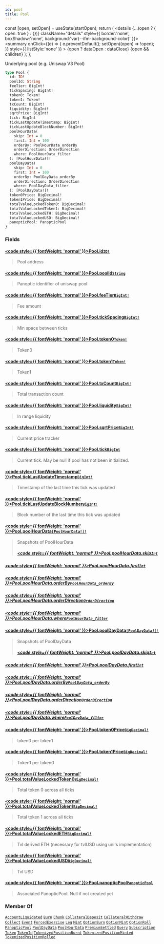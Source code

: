 ```yaml
---
id: pool
title: Pool
---
```









  const [open, setOpen] = useState(startOpen);
  return (
    <details {...(open ? { open: true } : {})} className="details" style={{ border:'none', boxShadow:'none', background:'var(--ifm-background-color)' }}>
      <summary
        onClick={(e) => {
          e.preventDefault();
          setOpen((open) => !open);
        }}
        style={{ listStyle:'none' }}
      >
      {open ? dataOpen : dataClose}
      </summary>
      {open && children}
    </details>
  );
};








 Underlying pool (e.g. Uniswap V3 Pool) 


```graphql
type Pool {
  id: ID!
  poolId: String
  feeTier: BigInt!
  tickSpacing: BigInt!
  token0: Token!
  token1: Token!
  txCount: BigInt!
  liquidity: BigInt!
  sqrtPrice: BigInt!
  tick: BigInt
  tickLastUpdateTimestamp: BigInt!
  tickLastUpdateBlockNumber: BigInt!
  poolHourData(
    skip: Int = 0
    first: Int = 100
    orderBy: PoolHourData_orderBy
    orderDirection: OrderDirection
    where: PoolHourData_filter
  ): [PoolHourData!]!
  poolDayData(
    skip: Int = 0
    first: Int = 100
    orderBy: PoolDayData_orderBy
    orderDirection: OrderDirection
    where: PoolDayData_filter
  ): [PoolDayData!]!
  token0Price: BigDecimal!
  token1Price: BigDecimal!
  totalValueLockedToken0: BigDecimal!
  totalValueLockedToken1: BigDecimal!
  totalValueLockedETH: BigDecimal!
  totalValueLockedUSD: BigDecimal!
  panopticPool: PanopticPool
}
```




### Fields

#### [<code style={{ fontWeight: 'normal' }}>Pool.<b>id</b></code>](#)<Bullet />[`ID!`](/docs/subgraph-generated/types/scalars/id)  
> 
> 
>  Pool address 
> 

#### [<code style={{ fontWeight: 'normal' }}>Pool.<b>poolId</b></code>](#)<Bullet />[`String`](/docs/subgraph-generated/types/scalars/string)  
> 
> 
>  Panoptic identifier of uniswap pool 
> 

#### [<code style={{ fontWeight: 'normal' }}>Pool.<b>feeTier</b></code>](#)<Bullet />[`BigInt!`](/docs/subgraph-generated/types/scalars/big-int)  
> 
> 
>  Fee amount 
> 

#### [<code style={{ fontWeight: 'normal' }}>Pool.<b>tickSpacing</b></code>](#)<Bullet />[`BigInt!`](/docs/subgraph-generated/types/scalars/big-int)  
> 
> 
>  Min space between ticks 
> 

#### [<code style={{ fontWeight: 'normal' }}>Pool.<b>token0</b></code>](#)<Bullet />[`Token!`](/docs/subgraph-generated/types/objects/token)  
> 
> 
>  Token0 
> 

#### [<code style={{ fontWeight: 'normal' }}>Pool.<b>token1</b></code>](#)<Bullet />[`Token!`](/docs/subgraph-generated/types/objects/token)  
> 
> 
>  Token1 
> 

#### [<code style={{ fontWeight: 'normal' }}>Pool.<b>txCount</b></code>](#)<Bullet />[`BigInt!`](/docs/subgraph-generated/types/scalars/big-int)  
> 
> 
>  Total transaction count 
> 

#### [<code style={{ fontWeight: 'normal' }}>Pool.<b>liquidity</b></code>](#)<Bullet />[`BigInt!`](/docs/subgraph-generated/types/scalars/big-int)  
> 
> 
>  In range liquidity 
> 

#### [<code style={{ fontWeight: 'normal' }}>Pool.<b>sqrtPrice</b></code>](#)<Bullet />[`BigInt!`](/docs/subgraph-generated/types/scalars/big-int)  
> 
> 
>  Current price tracker 
> 

#### [<code style={{ fontWeight: 'normal' }}>Pool.<b>tick</b></code>](#)<Bullet />[`BigInt`](/docs/subgraph-generated/types/scalars/big-int)  
> 
> 
>  Current tick. May be null if pool has not been initialized. 
> 

#### [<code style={{ fontWeight: 'normal' }}>Pool.<b>tickLastUpdateTimestamp</b></code>](#)<Bullet />[`BigInt!`](/docs/subgraph-generated/types/scalars/big-int)  
> 
> 
>  Timestamp of the last time this tick was updated 
> 

#### [<code style={{ fontWeight: 'normal' }}>Pool.<b>tickLastUpdateBlockNumber</b></code>](#)<Bullet />[`BigInt!`](/docs/subgraph-generated/types/scalars/big-int)  
> 
> 
>  Block number of the last time this tick was updated 
> 

#### [<code style={{ fontWeight: 'normal' }}>Pool.<b>poolHourData</b></code>](#)<Bullet />[`[PoolHourData!]!`](/docs/subgraph-generated/types/objects/pool-hour-data)  
> 
> 
>  Snapshots of PoolHourData 
> ##### [<code style={{ fontWeight: 'normal' }}>Pool.poolHourData.<b>skip</b></code>](#)<Bullet />[`Int`](/docs/subgraph-generated/types/scalars/int)  
> 
> 
> 
> 

##### [<code style={{ fontWeight: 'normal' }}>Pool.poolHourData.<b>first</b></code>](#)<Bullet />[`Int`](/docs/subgraph-generated/types/scalars/int)  
> 
> 
> 
> 

##### [<code style={{ fontWeight: 'normal' }}>Pool.poolHourData.<b>orderBy</b></code>](#)<Bullet />[`PoolHourData_orderBy`](/docs/subgraph-generated/types/enums/pool-hour-data-order-by)  
> 
> 
> 
> 

##### [<code style={{ fontWeight: 'normal' }}>Pool.poolHourData.<b>orderDirection</b></code>](#)<Bullet />[`OrderDirection`](/docs/subgraph-generated/types/enums/order-direction)  
> 
> 
> 
> 

##### [<code style={{ fontWeight: 'normal' }}>Pool.poolHourData.<b>where</b></code>](#)<Bullet />[`PoolHourData_filter`](/docs/subgraph-generated/types/inputs/pool-hour-data-filter)  
> 
> 
> 
> 

#### [<code style={{ fontWeight: 'normal' }}>Pool.<b>poolDayData</b></code>](#)<Bullet />[`[PoolDayData!]!`](/docs/subgraph-generated/types/objects/pool-day-data)  
> 
> 
>  Snapshots of PoolDayData 
> ##### [<code style={{ fontWeight: 'normal' }}>Pool.poolDayData.<b>skip</b></code>](#)<Bullet />[`Int`](/docs/subgraph-generated/types/scalars/int)  
> 
> 
> 
> 

##### [<code style={{ fontWeight: 'normal' }}>Pool.poolDayData.<b>first</b></code>](#)<Bullet />[`Int`](/docs/subgraph-generated/types/scalars/int)  
> 
> 
> 
> 

##### [<code style={{ fontWeight: 'normal' }}>Pool.poolDayData.<b>orderBy</b></code>](#)<Bullet />[`PoolDayData_orderBy`](/docs/subgraph-generated/types/enums/pool-day-data-order-by)  
> 
> 
> 
> 

##### [<code style={{ fontWeight: 'normal' }}>Pool.poolDayData.<b>orderDirection</b></code>](#)<Bullet />[`OrderDirection`](/docs/subgraph-generated/types/enums/order-direction)  
> 
> 
> 
> 

##### [<code style={{ fontWeight: 'normal' }}>Pool.poolDayData.<b>where</b></code>](#)<Bullet />[`PoolDayData_filter`](/docs/subgraph-generated/types/inputs/pool-day-data-filter)  
> 
> 
> 
> 

#### [<code style={{ fontWeight: 'normal' }}>Pool.<b>token0Price</b></code>](#)<Bullet />[`BigDecimal!`](/docs/subgraph-generated/types/scalars/big-decimal)  
> 
> 
>  token0 per token1 
> 

#### [<code style={{ fontWeight: 'normal' }}>Pool.<b>token1Price</b></code>](#)<Bullet />[`BigDecimal!`](/docs/subgraph-generated/types/scalars/big-decimal)  
> 
> 
>  Token1 per token0 
> 

#### [<code style={{ fontWeight: 'normal' }}>Pool.<b>totalValueLockedToken0</b></code>](#)<Bullet />[`BigDecimal!`](/docs/subgraph-generated/types/scalars/big-decimal)  
> 
> 
>  Total token 0 across all ticks 
> 

#### [<code style={{ fontWeight: 'normal' }}>Pool.<b>totalValueLockedToken1</b></code>](#)<Bullet />[`BigDecimal!`](/docs/subgraph-generated/types/scalars/big-decimal)  
> 
> 
>  Total token 1 across all ticks 
> 

#### [<code style={{ fontWeight: 'normal' }}>Pool.<b>totalValueLockedETH</b></code>](#)<Bullet />[`BigDecimal!`](/docs/subgraph-generated/types/scalars/big-decimal)  
> 
> 
>  Tvl derived ETH (necessary for tvlUSD using uni's implementation) 
> 

#### [<code style={{ fontWeight: 'normal' }}>Pool.<b>totalValueLockedUSD</b></code>](#)<Bullet />[`BigDecimal!`](/docs/subgraph-generated/types/scalars/big-decimal)  
> 
> 
>  Tvl USD 
> 

#### [<code style={{ fontWeight: 'normal' }}>Pool.<b>panopticPool</b></code>](#)<Bullet />[`PanopticPool`](/docs/subgraph-generated/types/objects/panoptic-pool)  
> 
> 
>  Associated PanopticPool. Null if not created yet 
> 





### Member Of

[`AccountLiquidated`](/docs/subgraph-generated/types/objects/account-liquidated)  <Badge class="badge badge--secondary" text="object"/><Bullet />[`Burn`](/docs/subgraph-generated/types/objects/burn)  <Badge class="badge badge--secondary" text="object"/><Bullet />[`Chunk`](/docs/subgraph-generated/types/objects/chunk)  <Badge class="badge badge--secondary" text="object"/><Bullet />[`CollateralDeposit`](/docs/subgraph-generated/types/objects/collateral-deposit)  <Badge class="badge badge--secondary" text="object"/><Bullet />[`CollateralWithdraw`](/docs/subgraph-generated/types/objects/collateral-withdraw)  <Badge class="badge badge--secondary" text="object"/><Bullet />[`Collect`](/docs/subgraph-generated/types/objects/collect)  <Badge class="badge badge--secondary" text="object"/><Bullet />[`Event`](/docs/subgraph-generated/types/interfaces/event)  <Badge class="badge badge--secondary" text="interface"/><Bullet />[`ForcedExercise`](/docs/subgraph-generated/types/objects/forced-exercise)  <Badge class="badge badge--secondary" text="object"/><Bullet />[`Leg`](/docs/subgraph-generated/types/objects/leg)  <Badge class="badge badge--secondary" text="object"/><Bullet />[`Mint`](/docs/subgraph-generated/types/objects/mint)  <Badge class="badge badge--secondary" text="object"/><Bullet />[`OptionBurn`](/docs/subgraph-generated/types/objects/option-burn)  <Badge class="badge badge--secondary" text="object"/><Bullet />[`OptionMint`](/docs/subgraph-generated/types/objects/option-mint)  <Badge class="badge badge--secondary" text="object"/><Bullet />[`OptionRoll`](/docs/subgraph-generated/types/objects/option-roll)  <Badge class="badge badge--secondary" text="object"/><Bullet />[`PanopticPool`](/docs/subgraph-generated/types/objects/panoptic-pool)  <Badge class="badge badge--secondary" text="object"/><Bullet />[`PoolDayData`](/docs/subgraph-generated/types/objects/pool-day-data)  <Badge class="badge badge--secondary" text="object"/><Bullet />[`PoolHourData`](/docs/subgraph-generated/types/objects/pool-hour-data)  <Badge class="badge badge--secondary" text="object"/><Bullet />[`PremiumSettled`](/docs/subgraph-generated/types/objects/premium-settled)  <Badge class="badge badge--secondary" text="object"/><Bullet />[`Query`](/docs/subgraph-generated/types/objects/query)  <Badge class="badge badge--secondary" text="object"/><Bullet />[`Subscription`](/docs/subgraph-generated/types/objects/subscription)  <Badge class="badge badge--secondary" text="object"/><Bullet />[`Token`](/docs/subgraph-generated/types/objects/token)  <Badge class="badge badge--secondary" text="object"/><Bullet />[`TokenId`](/docs/subgraph-generated/types/objects/token-id)  <Badge class="badge badge--secondary" text="object"/><Bullet />[`TokenizedPositionBurnt`](/docs/subgraph-generated/types/objects/tokenized-position-burnt)  <Badge class="badge badge--secondary" text="object"/><Bullet />[`TokenizedPositionMinted`](/docs/subgraph-generated/types/objects/tokenized-position-minted)  <Badge class="badge badge--secondary" text="object"/><Bullet />[`TokenizedPositionRolled`](/docs/subgraph-generated/types/objects/tokenized-position-rolled)  <Badge class="badge badge--secondary" text="object"/>

